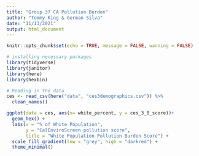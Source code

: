 ```yaml
---
title: "Group 37 CA Pollution Burden"
author: "Tommy King & German Silva"
date: "11/13/2021"
output: html_document
---
```


```r
knitr::opts_chunk$set(echo = TRUE, message = FALSE, warning = FALSE)

# installing necessary packages
library(tidyverse)
library(janitor)
library(here)
library(hexbin)
```

```r
# Reading in the data 
ces <- read_csv(here("data", "ces3demographics.csv")) %>% 
  clean_names()
```

```r
ggplot(data = ces, aes(x= white_percent, y = ces_3_0_score))+
  geom_hex() + 
  labs(x = "% of White Population", 
       y = "CalEnviroScreen pollution score", 
       title = "White Population Pollution Burden Score") +
  scale_fill_gradient(low = "grey", high = "darkred") +
  theme_minimal()
```

